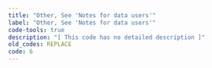 ```yaml
---
title: "Other, See 'Notes for data users'"
label: "Other, See 'Notes for data users'"
code-tools: true
description: "[ This code has no detailed description ]"
old_codes: REPLACE
code: 6
---
```

